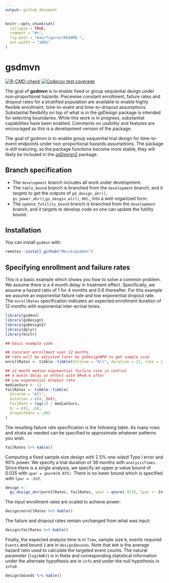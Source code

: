 ```yaml
---
output: github_document
---
```


<!-- README.md is generated from README.Rmd. Please edit that file -->

```r
knitr::opts_chunk$set(
  collapse = TRUE,
  comment = "#>",
  fig.path = "man/figures/README-",
  out.width = "100%"
)
```

# gsdmvn

<!-- badges: start -->
[![R-CMD-check](https://github.com/Merck/gsdmvn/workflows/R-CMD-check/badge.svg)](https://github.com/Merck/gsdmvn/actions)
[![Codecov test coverage](https://codecov.io/gh/Merck/gsdmvn/branch/main/graph/badge.svg)](https://app.codecov.io/gh/Merck/gsdmvn?branch=main)
<!-- badges: end -->

The goal of **gsdmvn** is to enable fixed or group sequential design under non-proportional hazards. Piecewise constant enrollment, failure rates and dropout rates for a stratified population are available to enable highly flexible enrollment, time-to-event and time-to-dropout assumptions. Substantial flexibility on top of what is in the gsDesign package is intended for selecting boundaries. While this work is in progress, substantial capabilities have been enabled. Comments on usability and features are encouraged as this is a development version of the package.

The goal of gsdmvn is to enable group sequential trial design for time-to-event endpoints under non-proportional hazards assumptions. The package is still maturing; as the package functions become more stable, they will likely be included in the [gsDesign2](https://github.com/Merck/gsDesign2) package.

## Branch specification

- The `development` branch includes all work under development.
- The `table_bound` branch is branched from the `development` branch, and it targets to get the outputs of `gd_design_ahr()`, `gs_power_ahr()`,`gs_desgin_wlr()`, etc., into a well-organized form.
- The `update_futility_bound` branch is branched from the `development` branch, and it targets to develop code so one can update the futility bound.

## Installation

You can install `gsdmvn` with:

```r
remotes::install_github("Merck/gsdmvn")
```

## Specifying enrollment and failure rates

This is a basic example which shows you how to solve a common problem. We assume there is a 4 month delay in treatment effect. Specifically, we assume a hazard ratio of 1 for 4 months and 0.6 thereafter. For this example we assume an exponential failure rate and low exponential dropout rate. The `enrollRates` specification indicates an expected enrollment duration of 12 months with exponential inter-arrival times.

```r
library(gsdmvn)
library(gsDesign)
library(gsDesign2)
library(dplyr)
library(knitr)

## basic example code

## Constant enrollment over 12 months
## rate will be adjusted later by gsDesignNPH to get sample size
enrollRates <- tibble::tibble(Stratum = "All", duration = 12, rate = 1)

## 12 month median exponential failure rate in control
## 4 month delay in effect with HR=0.6 after
## Low exponential dropout rate
medianSurv <- 12
failRates <- tibble::tibble(
  Stratum = "All",
  duration = c(4, Inf),
  failRate = log(2) / medianSurv,
  hr = c(1, .6),
  dropoutRate = .001
)
```

The resulting failure rate specification is the following table. As many rows and strata as needed can be specified to approximate whatever patterns you wish.

```r
failRates %>% kable()
```

Computing a fixed sample size design with 2.5% one-sided Type I error and 90% power. We specify a trial duration of 36 months with `analysisTimes`. Since there is a single analysis, we specify an upper p-value bound of 0.025 with `upar = qnorm(0.975)`. There is no lower bound which is specified with `lpar = -Inf`.

```r
design <-
  gs_design_ahr(enrollRates, failRates, upar = qnorm(.975), lpar = -Inf, IF = 1, analysisTimes = 36)
```

The input enrollment rates are scaled to achieve power:

```r
design$enrollRates %>% kable()
```

The failure and dropout rates remain unchanged from what was input:

```r
design$failRates %>% kable()
```

Finally, the expected analysis time is in `Time`, sample size `N`, events required `Events` and bound `Z` are in `design$bounds`. Note that `AHR` is the average hazard ratio used to calculate the targeted event counts. The natural parameter (`log(AHR)`) is in theta and corresponding statistical information under the alternate hypothesis are in `info` and under the null hypothesis in `info0`.

```r
design$bounds %>% kable()
```
